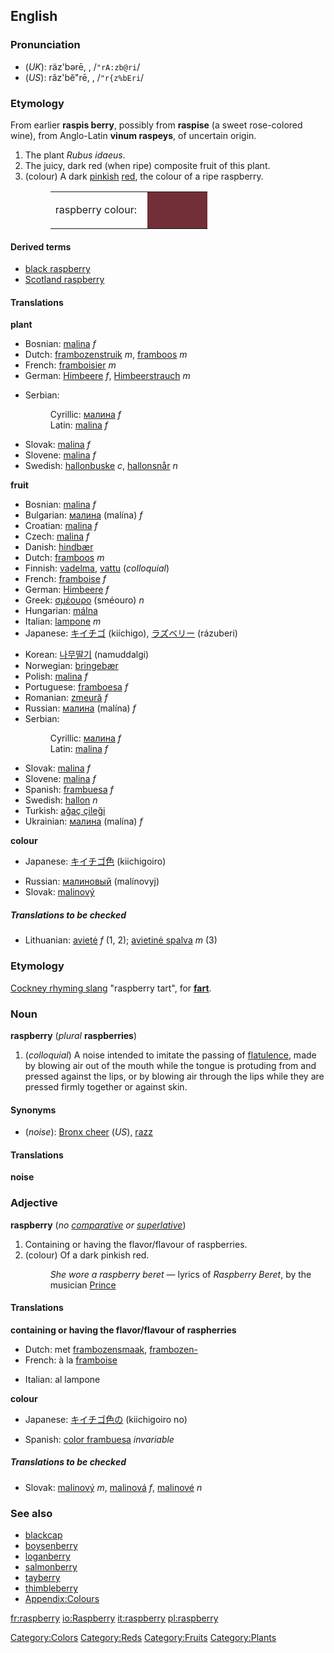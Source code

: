 {{Wikipedia}}
==English==

===Pronunciation===
<!--Note that the "p" is silent-->
*(''UK''): räz'bərē, {{IPAchar|/ˈrɑːzbəri/}}, /<tt>"rA:zb@ri</tt>/
*(''US''): răz'bĕ"rē, {{IPAchar|/ˈræzˌbɛri/}}, /<tt>"r{z%bEri</tt>/

===Etymology===
From earlier '''raspis berry''', possibly from '''raspise''' (a sweet rose-colored wine), from Anglo-Latin '''vinum raspeys''', of uncertain origin.

#<!--DefNRubus_idaeus-->The plant ''Rubus idaeus''.
#<!--DefNRubus_idaeus_fructus-->The juicy, dark red (when ripe) composite fruit of this plant.
#<!--DefNColor722F37-->(colour) A dark [[pinkish]] [[red]], the colour of a ripe raspberry.
#:<table><tr><td>raspberry colour: &nbsp;</td><td bgcolor="#722F37" width="80">&nbsp; </td></tr></table>

====Derived terms====
*[[black raspberry]]
*[[Scotland raspberry]]

====Translations====
<!--DefNRubus_idaeus-->'''plant'''
{{top}}
*Bosnian: [[malina#Bosnian|malina]] ''f''
*Dutch: [[frambozenstruik]] ''m'', [[framboos]] ''m''
*French: [[framboisier]] ''m''
*German: [[Himbeere]] ''f'', [[Himbeerstrauch]] ''m''
{{mid}}
*Serbian:
*:Cyrillic: [[малина#Serbian|малина]] ''f''
*:Latin: [[malina#Serbian|malina]] ''f''
*Slovak: [[malina#Slovak|malina]] ''f''
*Slovene: [[malina#Slovene|malina]] ''f''
*Swedish: [[hallonbuske]] ''c'', [[hallonsnår]] ''n''
{{bottom}}

<!--DefNRubus_idaeus_fructus-->'''fruit'''
{{top}}
*Bosnian: [[malina#Bosnian|malina]] ''f''
*Bulgarian: [[малина]] (malína) ''f''
*Croatian: [[malina#Croatian|malina]] ''f''
*Czech: [[malina#Czech|malina]] ''f''
*Danish: [[hindbær]]
*Dutch: [[framboos]] ''m''
*Finnish: [[vadelma]], [[vattu]] (''colloquial'')
*French: [[framboise]] ''f''
*German: [[Himbeere]] ''f''
*Greek: [[σμέουρο]] (sméouro) ''n''
*Hungarian: [[málna]]
*Italian: [[lampone]] ''m''
*Japanese: [[キイチゴ]] (kiíchigo), [[ラズベリー]] (rázuberi)
{{mid}}
*Korean: [[나무딸기]] (namuddalgi)
*Norwegian: [[bringebær]]
*Polish: [[malina#Polish|malina]] ''f''
*Portuguese: [[framboesa]] ''f''
*Romanian: [[zmeură]] ''f''
*Russian: [[малина]] (malína) ''f''
*Serbian:
*:Cyrillic: [[малина#Serbian|малина]] ''f''
*:Latin: [[malina#Serbian|malina]] ''f''
*Slovak: [[malina#Slovak|malina]] ''f''
*Slovene: [[malina#Slovene|malina]] ''f''
*Spanish: [[frambuesa]] ''f''
*Swedish: [[hallon]] ''n''
*Turkish: [[ağaç çileği]]
*Ukrainian: [[малина#Ukrainian|малина]] (malína) ''f''
{{bottom}}

<!--DefNColor722F37-->'''colour'''
{{top}}
*Japanese: [[キイチゴ色]] (kiichigoiro)
{{mid}}
*Russian: [[малиновый]] (malínovyj)
*Slovak: [[malinový]]
{{bottom}}

=====Translations to be checked=====
<!--Remove this section once all of the translations below have been moved into the tables above.-->
{{checktrans}}

*Lithuanian: [[avietė]] ''f'' (1, 2); [[avietinė spalva]] ''m'' (3)

===Etymology===
[[Cockney rhyming slang]] "raspberry tart", for '''[[fart]]'''.

===Noun===
'''raspberry''' (''plural'' '''raspberries''')

#<!--DefNSound-->(''colloquial'') A noise intended to imitate the passing of [[flatulence]], made by blowing air out of the mouth while the tongue is protuding from and pressed against the lips, or by blowing air through the lips while they are pressed firmly together or against skin.

====Synonyms====
*<!--DefNSound-->(''noise''): [[Bronx cheer]] (''US''), [[razz]]

====Translations====
<!--DefNSound-->'''noise'''
{{top}}
{{mid}}
{{bottom}}

===Adjective===
'''raspberry''' (''no [[comparative]] or [[superlative]]'')

#<!--DefAdjFlavor-->Containing or having the flavor/flavour of raspberries.
#<!--DefAdjColor722F37-->(colour) Of a dark pinkish red.
#:''She wore a raspberry beret'' &mdash; lyrics of ''Raspberry Beret'', by the musician [[w:Prince_(artist)|Prince]]

====Translations====

<!--DefAdjFlavor-->'''containing or having the flavor/flavour of raspherries'''
{{top}}
*Dutch: met [[frambozensmaak]], [[frambozen-]]
*French: à la [[framboise]]
{{mid}}
*Italian: al lampone
{{bottom}}

<!--DefAdjColor722F37-->'''colour'''
{{top}}
*Japanese: [[キイチゴ色]]の (kiichigoiro no)
{{mid}}
*Spanish: [[color frambuesa]] ''invariable''
{{bottom}}

=====Translations to be checked=====
<!--Remove this section once all of the translations below have been moved into the tables above.-->
{{checktrans}}

*Slovak: [[malinový]] ''m'', [[malinová]] ''f'', [[malinové]] ''n''

===See also===
*[[blackcap]]
*[[boysenberry]]
*[[loganberry]]
*[[salmonberry]]
*[[tayberry]]
*[[thimbleberry]]
*[[Wiktionary_Appendix:Colours|Appendix:Colours]]

[[Category:Colors]]
[[Category:Reds]]
[[Category:Fruits]]
[[Category:Plants]]

[[fr:raspberry]]
[[io:Raspberry]]
[[it:raspberry]]
[[pl:raspberry]]